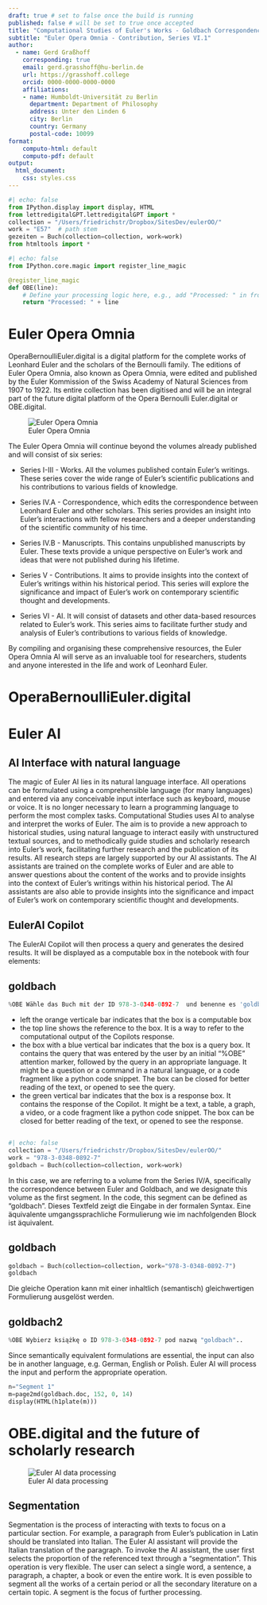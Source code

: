 ```yaml
---
draft: true # set to false once the build is running
published: false # will be set to true once accepted
title: "Computational Studies of Euler's Works - Goldbach Correspondence"
subtitle: "Euler Opera Omnia - Contribution, Series VI.1"
author: 
  - name: Gerd Graßhoff
    corresponding: true
    email: gerd.grasshoff@hu-berlin.de
    url: https://grasshoff.college
    orcid: 0000-0000-0000-0000
    affiliations:
    - name: Humboldt-Universität zu Berlin
      department: Department of Philosophy
      address: Unter den Linden 6
      city: Berlin
      country: Germany    
      postal-code: 10099
format:
    computo-html: default
    computo-pdf: default
output: 
  html_document:
    css: styles.css
---
```


```python
#| echo: false
from IPython.display import display, HTML
from lettredigitalGPT.lettredigitalGPT import *
collection = "/Users/friedrichstr/Dropbox/SitesDev/eulerOO/"
work = "E57"  # path stem
gezeiten = Buch(collection=collection, work=work)
from htmltools import *
```

```python
#| echo: false
from IPython.core.magic import register_line_magic

@register_line_magic
def OBE(line):
    # Define your processing logic here, e.g., add "Processed: " in front of the text
    return "Processed: " + line
```

# Euler Opera Omnia

OperaBernoulliEuler.digital is a digital platform for the complete works of Leonhard Euler and the scholars of the Bernoulli family. The editions of Euler Opera Omnia, also known as Opera Omnia, were edited and published by the Euler Kommission of the Swiss Academy of Natural Sciences from 1907 to 1922. Its entire collection has been digitised and will be an integral part of the future digital platform of the Opera Bernoulli Euler.digital or OBE.digital.

![Euler Opera Omnia](./img/Euler%20Opera%20Omnia.png)

The Euler Opera Omnia will continue beyond the volumes already published and will consist of six series:

- Series I-III - Works. All the volumes published contain Euler's writings. These series cover the wide range of Euler's scientific publications and his contributions to various fields of knowledge.

- Series IV.A - Correspondence, which edits the correspondence between Leonhard Euler and other scholars. This series provides an insight into Euler's interactions with fellow researchers and a deeper understanding of the scientific community of his time.

- Series IV.B - Manuscripts. This contains unpublished manuscripts by Euler. These texts provide a unique perspective on Euler's work and ideas that were not published during his lifetime.

- Series V - Contributions. It aims to provide insights into the context of Euler's writings within his historical period. This series will explore the significance and impact of Euler's work on contemporary scientific thought and developments.

- Series VI - AI. It will consist of datasets and other data-based resources related to Euler's work. This series aims to facilitate further study and analysis of Euler's contributions to various fields of knowledge.

By compiling and organising these comprehensive resources, the Euler Opera Omnia AI will serve as an invaluable tool for researchers, students and anyone interested in the life and work of Leonhard Euler.

# OperaBernoulliEuler.digital



# Euler AI

## AI Interface with natural language

The magic of Euler AI lies in its natural language interface. All operations can be formulated using a comprehensible language (for many languages) and entered via any conceivable input interface such as keyboard, mouse or voice. It is no longer necessary to learn a programming language to perform the most complex tasks.
Computational Studies uses AI to analyse and interpret the works of Euler. The aim is to provide a new approach to historical studies, using natural language to interact easily with unstructured textual sources, and to methodically guide studies and scholarly research into Euler's work, facilitating further research and the publication of its results. All research steps are largely supported by our AI assistants. The AI assistants are trained on the complete works of Euler and are able to answer questions about the content of the works and to provide insights into the context of Euler's writings within his historical period. The AI assistants are also able to provide insights into the significance and impact of Euler's work on contemporary scientific thought and developments.

## EulerAI Copilot
The EulerAI Copilot will then process a query and generates the desired results. It will be displayed as a computable box in the notebook with four elements:


::: {.callout-caution icon="false"}
## goldbach
```python
%OBE Wähle das Buch mit der ID 978-3-0348-0892-7  und benenne es 'goldbach'.
```
:::

- left the orange verticale bar indicates that the box is a computable box
- the top line shows the reference to the box. It is a way to refer to the computational output of the Copilots response.
- the box with a blue vertical bar indicates that the box is a query box. It contains the query that was entered by the user by an initial "%OBE" attention marker, followed by the query in an appropriate language. It might be a question or a command in a natural language, or a code fragment like a python code snippet. The box can be closed for better reading of the text, or opened to see the query.
- the green vertical bar indicates that the box is a response box. It contains the response of the Copilot. It might be a text, a table, a graph, a video, or a code fragment like a python code snippet. The box can be closed for better reading of the text, or opened to see the response.


::: {.callout-caution icon="false"}
## 
```python
#| echo: false
collection = "/Users/friedrichstr/Dropbox/SitesDev/eulerOO/"
work = "978-3-0348-0892-7"
goldbach = Buch(collection=collection, work=work)
```
:::

In this case, we are referring to a volume from the Series IV/A, specifically the correspondence between Euler and Goldbach, and we designate this volume as the first segment. In the code, this segment can be defined as "goldbach". Dieses Textfeld zeigt die Eingabe in der formalen Syntax. Eine äquivalente umgangssprachliche Formulierung wie im nachfolgenden Block ist äquivalent.

::: {.callout-caution icon="false"}
## goldbach
```python
goldbach = Buch(collection=collection, work="978-3-0348-0892-7")
goldbach
```
:::


Die gleiche Operation kann mit einer inhaltlich (semantisch) gleichwertigen Formulierung ausgelöst werden.

::: {.callout-caution icon="false"}
## goldbach2
```python
%OBE Wybierz książkę o ID 978-3-0348-0892-7 pod nazwą "goldbach"..
```
:::

Since semantically equivalent formulations are essential, the input can also be in another language, e.g. German, English or Polish. Euler AI will process the input and perform the appropriate operation.


::: {.callout-caution icon="false"}
```python
n="Segment 1"
m=page2md(goldbach.doc, 152, 0, 14)
display(HTML(h1plate(m)))
```
:::



# OBE.digital and the future of scholarly research

![Euler AI data processing](./img/OBE%20Data.png)




## Segmentation

Segmentation is the process of interacting with texts to focus on a particular section. For example, a paragraph from Euler's publication in Latin should be translated into Italian. The Euler AI assistant will provide the Italian translation of the paragraph. To invoke the AI assistant, the user first selects the proportion of the referenced text through a "segmentation". This operation is very flexible. The user can select a single word, a sentence, a paragraph, a chapter, a book or even the entire work. It is even possible to segment all the works of a certain period or all the secondary literature on a certain topic. A segment is the focus of further processing. 